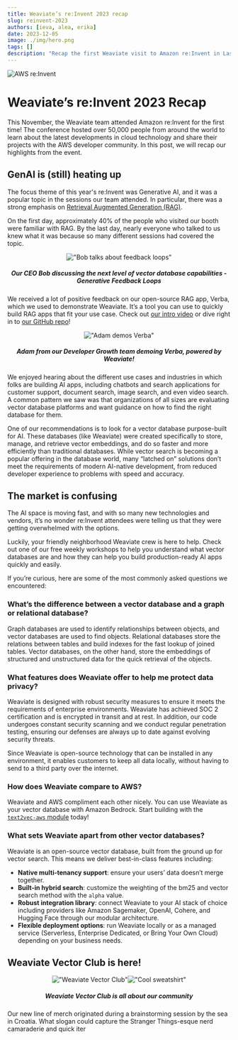 ```yaml
---
title: Weaviate’s re:Invent 2023 recap
slug: reinvent-2023
authors: [ieva, alea, erika]
date: 2023-12-05
image: ./img/hero.png
tags: []
description: "Recap the first Weaviate visit to Amazon re:Invent in Las Vegas"
---
```


![AWS re:Invent](./img/hero.png)

# Weaviate’s re:Invent 2023 Recap

This November, the Weaviate team attended Amazon re:Invent for the first time! The conference hosted over 50,000 people from around the world to learn about the latest developments in cloud technology and share their projects with the AWS developer community. In this post, we will recap our highlights from the event.

## GenAI is (still) heating up

The focus theme of this year's re:Invent was Generative AI, and it was a popular topic in the sessions our team attended. In particular, there was a strong emphasis on [Retrieval Augmented Generation (RAG)](https://weaviate.io/blog/rag-evaluation).

On the first day, approximately 40% of the people who visited our booth were familiar with RAG. By the last day, nearly everyone who talked to us knew what it was because so many different sessions had covered the topic.

<div align="center">

!["Bob talks about feedback loops"](img/bob-gen-ai.jpg)
##### Our CEO Bob discussing the next level of vector database capabilities - Generative Feedback Loops

</div>

We received a lot of positive feedback on our open-source RAG app, Verba, which we used to demonstrate Weaviate. It’s a tool you can use to quickly build RAG apps that fit your use case. Check out [our intro video](https://youtu.be/IiNDCPwmqF8?si=cZxfsnY6vW75c4BD) or dive right in to [our GitHub repo](https://youtu.be/IiNDCPwmqF8?si=cZxfsnY6vW75c4BD)!

<div align="center">

!["Adam demos Verba"](img/adam-verba.jpg)
##### Adam from our Developer Growth team demoing Verba, powered by Weaviate!

</div>

We enjoyed hearing about the different use cases and industries in which folks are building AI apps, including chatbots and search applications for customer support, document search, image search, and even video search. A common pattern we saw was that organizations of all sizes are evaluating vector database platforms and want guidance on how to find the right database for them.

One of our recommendations is to look for a vector database purpose-built for AI. These databases (like Weaviate) were created specifically to store, manage, and retrieve vector embeddings, and do so faster and more efficiently than traditional databases. While vector search is becoming a popular offering in the database world, many “latched on” solutions don’t meet the requirements of modern AI-native development, from reduced developer experience to problems with speed and accuracy.

## The market is confusing

The AI space is moving fast, and with so many new technologies and vendors, it’s no wonder re:Invent attendees were telling us that they were getting overwhelmed with the options.

Luckily, your friendly neighborhood Weaviate crew is here to help. Check out one of our free weekly workshops to help you understand what vector databases are and how they can help you build production-ready AI apps quickly and easily.

If you’re curious, here are some of the most commonly asked questions we encountered:

### What’s the difference between a vector database and a graph or relational database?

Graph databases are used to identify relationships between objects, and vector databases are used to find objects. Relational databases store the relations between tables and build indexes for the fast lookup of joined tables. Vector databases, on the other hand, store the embeddings of structured and unstructured data for the quick retrieval of the objects.

### What features does Weaviate offer to help me protect data privacy?

Weaviate is designed with robust security measures to ensure it meets the requirements of enterprise environments. Weaviate has achieved SOC 2 certification and is encrypted in transit and at rest. In addition, our code undergoes constant security scanning and we conduct regular penetration testing, ensuring our defenses are always up to date against evolving security threats.

Since Weaviate is open-source technology that can be installed in any environment, it enables customers to keep all data locally, without having to send to a third party over the internet.

### How does Weaviate compare to AWS?

Weaviate and AWS compliment each other nicely. You can use Weaviate as your vector database with Amazon Bedrock. Start building with the [`text2vec-aws` module](/developers/weaviate/modules/retriever-vectorizer-modules/text2vec-aws) today!

### What sets Weaviate apart from other vector databases?

Weaviate is an open-source vector database, built from the ground up for vector search. This means we deliver best-in-class features including:

- **Native multi-tenancy support**: ensure your users’ data doesn’t merge together.
- **Built-in hybrid search**: customize the weighting of the bm25 and vector search method with the `alpha` value.
- **Robust integration library**: connect Weaviate to your AI stack of choice including providers like Amazon Sagemaker, OpenAI, Cohere, and Hugging Face through our modular architecture.
- **Flexible deployment options**: run Weaviate locally or as a managed service (Serverless, Enterprise Dedicated, or Bring Your Own Cloud) depending on your business needs.

## Weaviate Vector Club is here!

<div align="center">

!["Weaviate Vector Club"](img/vector-club..001.jpg)!["Cool sweatshirt"](img/vector-club..002.jpg)
##### Weaviate Vector Club is all about our community

</div>

Our new line of merch originated during a brainstorming session by the sea in Croatia. What slogan could capture the Stranger Things-esque nerd camaraderie and quick iter
